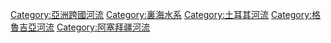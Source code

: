 [[Category:亞洲跨國河流|Category:亞洲跨國河流]]
[[Category:裏海水系|Category:裏海水系]]
[[Category:土耳其河流|Category:土耳其河流]]
[[Category:格魯吉亞河流|Category:格魯吉亞河流]]
[[Category:阿塞拜疆河流|Category:阿塞拜疆河流]]